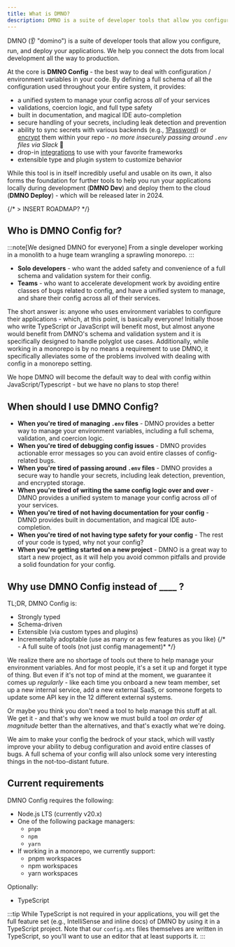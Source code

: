```yaml
--- 
title: What is DMNO?
description: DMNO is a suite of developer tools that allow you configure your applications with type-safe, schema-driven environment variables.
---
```


DMNO (👂 "domino") is a suite of developer tools that allow you configure, run, and deploy your applications. We help you connect the dots from local development all the way to production.

At the core is **DMNO Config** - the best way to deal with configuration / environment variables in your code. By defining a full schema of all the configuration used throughout your entire system, it provides:
- a unified system to manage your config across _all_ of your services
- validations, coercion logic, and full type safety
- built in documentation, and magical IDE auto-completion
- secure handling of your secrets, including leak detection and prevention
- ability to sync secrets with various backends (e.g., [1Password](/docs/plugins/1password)) or [encrypt](/docs/plugins/encrypted-vault) them within your repo - _no more insecurely passing around `.env` files via Slack_ 🎉
- drop-in [integrations](/docs/integrations/overview) to use with your favorite frameworks
- extensible type and plugin system to customize behavior

While this tool is in itself incredibly useful and usable on its own, it also forms the foundation for further tools to help you run your applications locally during development (**DMNO Dev**) and deploy them to the cloud (**DMNO Deploy**) - which will be released later in 2024.

{/* > INSERT ROADMAP? */}


## Who is DMNO Config for?

:::note[We designed DMNO for everyone]
From a single developer working in a monolith to a huge team wrangling a sprawling monorepo.
:::

- **Solo developers** - who want the added safety and convenience of a full schema and validation system for their config.
- **Teams** - who want to accelerate development work by avoiding entire classes of bugs related to config, and have a unified system to manage, and share their config across all of their services.

The short answer is: anyone who uses environment variables to configure their applications - which, at this point, is basically everyone! Initially those who write TypeScript or JavaScript will benefit most, but almost anyone would benefit from DMNO's schema and validation system and it is specifically designed to handle polyglot use cases. Additionally, while working in a monorepo is by no means a requirement to use DMNO, it specifically alleviates some of the problems involved with dealing with config in a monorepo setting.

We hope DMNO will become the default way to deal with config within JavaScript/Typescript - but we have no plans to stop there!

## When should I use DMNO Config?

- **When you're tired of managing `.env` files** - DMNO provides a better way to manage your environment variables, including a full schema, validation, and coercion logic.
- **When you're tired of debugging config issues** - DMNO provides actionable error messages so you can avoid entire classes of config-related bugs.
- **When you're tired of passing around `.env` files** - DMNO provides a secure way to handle your secrets, including leak detection, prevention, and encrypted storage.
- **When you're tired of writing the same config logic over and over** - DMNO provides a unified system to manage your config across _all_ of your services.
- **When you're tired of not having documentation for your config** - DMNO provides built in documentation, and magical IDE auto-completion.
- **When you're tired of not having type safety for your config** - The rest of your code is typed, why not your config?
- **When you're getting started on a new project** - DMNO is a great way to start a new project, as it will help you avoid common pitfalls and provide a solid foundation for your config.


## Why use DMNO Config instead of ____ ? 

TL;DR, DMNO Config is: 
- Strongly typed
- Schema-driven
- Extensible (via custom types and plugins)
- Incrementally adoptable (use as many or as few features as you like)
{/* - A full suite of tools (not just config management)* */}

We realize there are no shortage of tools out there to help manage your environment variables. And for most people, it's a set it up and forget it type of thing. But even if it's not top of mind at the moment, we guarantee it comes up _regularly_ - like each time you onboard a new team member, set up a new internal service, add a new external SaaS, or someone forgets to update some API key in the 12 different external systems.

Or maybe you think you don't need a tool to help manage this stuff at all. We get it - and that's why we know we must build a tool _an order of magnitude_ better than the alternatives, and that's exactly what we're doing.

We aim to make your config the bedrock of your stack, which will vastly improve your ability to debug configuration and avoid entire classes of bugs. A full schema of your config will also unlock some very interesting things in the not-too-distant future.

## Current requirements

DMNO Config requires the following: 

- Node.js LTS (currently v20.x)
- One of the following package managers:
  - `pnpm`
  - `npm`
  - `yarn`
- If working in a monorepo, we currently support:
  - pnpm workspaces
  - npm workspaces
  - yarn workspaces

Optionally: 
- TypeScript

:::tip
While TypeScript is not required in your applications, you will get the full feature set (e.g., IntelliSense and inline docs) of DMNO by using it in a TypeScript project. Note that our `config.mts` files themselves are written in TypeScript, so you'll want to use an editor that at least supports it. 
:::

